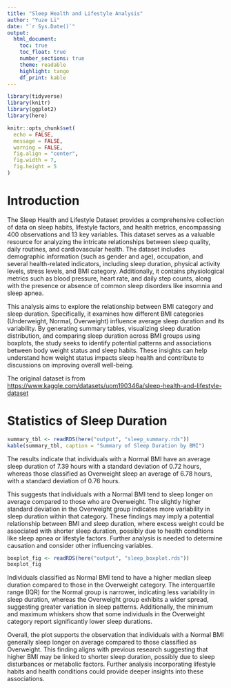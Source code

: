```yaml
---
title: "Sleep Health and Lifestyle Analysis"
author: "Yuze Li"
date: "`r Sys.Date()`"
output:
  html_document:
    toc: true
    toc_float: true
    number_sections: true
    theme: readable
    highlight: tango
    df_print: kable
---
```


```r
library(tidyverse)
library(knitr)
library(ggplot2)
library(here)

knitr::opts_chunk$set(
  echo = FALSE,
  message = FALSE,
  warning = FALSE,
  fig.align = "center",
  fig.width = 7,
  fig.height = 5
)
```

# Introduction

The Sleep Health and Lifestyle Dataset provides a comprehensive collection of data on sleep habits, lifestyle factors, and health metrics, encompassing 400 observations and 13 key variables. This dataset serves as a valuable resource for analyzing the intricate relationships between sleep quality, daily routines, and cardiovascular health. The dataset includes demographic information (such as gender and age), occupation, and several health-related indicators, including sleep duration, physical activity levels, stress levels, and BMI category. Additionally, it contains physiological metrics such as blood pressure, heart rate, and daily step counts, along with the presence or absence of common sleep disorders like insomnia and sleep apnea.

This analysis aims to explore the relationship between BMI category and sleep duration. Specifically, it examines how different BMI categories (Underweight, Normal, Overweight) influence average sleep duration and its variability. By generating summary tables, visualizing sleep duration distribution, and comparing sleep duration across BMI groups using boxplots, the study seeks to identify potential patterns and associations between body weight status and sleep habits. These insights can help understand how weight status impacts sleep health and contribute to discussions on improving overall well-being.

The original dataset is from [https://www.kaggle.com/datasets/uom190346a/sleep-health-and-lifestyle-dataset](https://www.kaggle.com/datasets/uom190346a/sleep-health-and-lifestyle-dataset)

# Statistics of Sleep Duration

```r
summary_tbl <- readRDS(here("output", "sleep_summary.rds"))
kable(summary_tbl, caption = "Summary of Sleep Duration by BMI")
```

The results indicate that individuals with a Normal BMI have an average sleep duration of 7.39 hours with a standard deviation of 0.72 hours, whereas those classified as Overweight sleep an average of 6.78 hours, with a standard deviation of 0.76 hours.

This suggests that individuals with a Normal BMI tend to sleep longer on average compared to those who are Overweight. The slightly higher standard deviation in the Overweight group indicates more variability in sleep duration within that category. These findings may imply a potential relationship between BMI and sleep duration, where excess weight could be associated with shorter sleep duration, possibly due to health conditions like sleep apnea or lifestyle factors. Further analysis is needed to determine causation and consider other influencing variables.

```r
boxplot_fig <- readRDS(here("output", "sleep_boxplot.rds"))
boxplot_fig
```

Individuals classified as Normal BMI tend to have a higher median sleep duration compared to those in the Overweight category. The interquartile range (IQR) for the Normal group is narrower, indicating less variability in sleep duration, whereas the Overweight group exhibits a wider spread, suggesting greater variation in sleep patterns. Additionally, the minimum and maximum whiskers show that some individuals in the Overweight category report significantly lower sleep durations.

Overall, the plot supports the observation that individuals with a Normal BMI generally sleep longer on average compared to those classified as Overweight. This finding aligns with previous research suggesting that higher BMI may be linked to shorter sleep duration, possibly due to sleep disturbances or metabolic factors. Further analysis incorporating lifestyle habits and health conditions could provide deeper insights into these associations.
